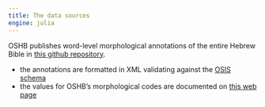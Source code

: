 ```yaml
---
title: The data sources
engine: julia
---
```




OSHB publishes word-level morphological annotations of the entire Hebrew Bible in [this github repository](https://github.com/openscriptures/morphhb).

- the annotations are formatted in XML validating against the [OSIS schema](http://crosswire.org/osis/)
- the values for OSHB's morphological codes are documented on [this web page](https://hb.openscriptures.org/parsing/HebrewMorphologyCodes.html)
